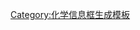 <includeonly><!-- 这里是化学信息框，具体使用方法请参阅[[Template:Chembox]]的说明 -->
{{Chembox
| 名称 = 
| 英文名 = 
| 图像文件 = 
|  图像大小 = 
|  图像替换 = 
| IUPAC英 = 
| IUPAC中 =
| 别名 = 
| Section1 = {{Chembox 识别
|   CAS号 = 
|   PubChem = 
|   SMILES =  }}
| Section2 = {{Chembox 性质
|   化学式 = 
|   摩尔质量 = 
|   外观 = 
|   密度 = 
|   熔点 = 
|   沸点 = 
|   溶解度 =  }}
| Section3 = {{Chembox 危险性
|   主要危险 = 
|   闪点 = 
|   自燃点 =  }}
}}
<!-- 接下来是条目正文内容 -->
</includeonly><noinclude>{{Documentation}}[[Category:化学信息框生成模板]]</noinclude>